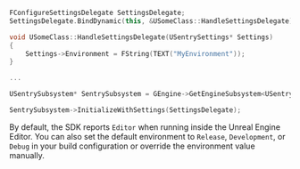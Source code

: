 ```cpp
FConfigureSettingsDelegate SettingsDelegate;
SettingsDelegate.BindDynamic(this, &USomeClass::HandleSettingsDelegate);

void USomeClass::HandleSettingsDelegate(USentrySettings* Settings)
{
    Settings->Environment = FString(TEXT("MyEnvironment"));
}

...

USentrySubsystem* SentrySubsystem = GEngine->GetEngineSubsystem<USentrySubsystem>();

SentrySubsystem->InitializeWithSettings(SettingsDelegate);
```

By default, the SDK reports `Editor` when running inside the Unreal Engine Editor. You can also set the default environment to `Release`, `Development`, or `Debug` in your build configuration or override the environment value manually.
